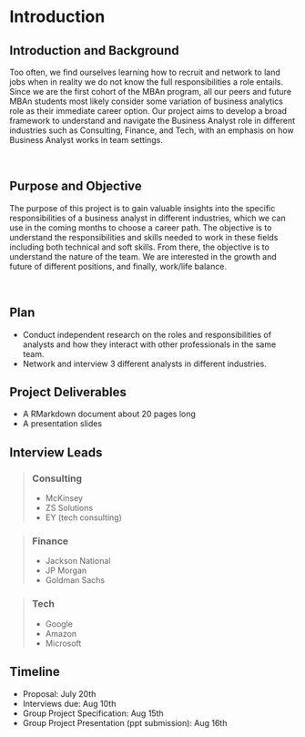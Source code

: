 # Introduction {-}

## **Introduction and Background** {-}
Too often, we find ourselves learning how to recruit and network to land jobs when in reality we do not know the full responsibilities a role entails. Since we are the first cohort of the MBAn program, all our peers and future MBAn students most likely consider some variation of business analytics role as their immediate career option. Our project aims to develop a broad framework to understand and navigate the Business Analyst role in different industries such as Consulting, Finance, and Tech, with an emphasis on how Business Analyst works in team settings. 

<p>&nbsp;</p>

## **Purpose and Objective** {-}
The purpose of this project is to gain valuable insights into the specific responsibilities of a business analyst in different industries, which we can use in the coming months to choose a career path. The objective is to understand the responsibilities and skills needed to work in these fields including both technical and soft skills. From there, the objective is to understand the nature of the team. We are interested in the growth and future of different positions, and finally, work/life balance. 

<p>&nbsp;</p>

## **Plan** {-}
* Conduct independent research on the roles and responsibilities of analysts and how they interact with other professionals in the same team.
* Network and interview 3 different analysts in different industries. 

## **Project Deliverables** {-}
* A RMarkdown document about 20 pages long
* A presentation slides

## **Interview Leads** {-}
> ### **Consulting**
  * McKinsey 
  * ZS Solutions
  * EY (tech consulting)

> ### **Finance** {-}
  * Jackson National
  * JP Morgan
  * Goldman Sachs

> ### **Tech** {-}
  * Google
  * Amazon
  * Microsoft

## **Timeline** {-}
  * Proposal: July 20th
  * Interviews due: Aug 10th 
  * Group Project Specification: Aug 15th
  * Group Project Presentation (ppt submission): Aug 16th

